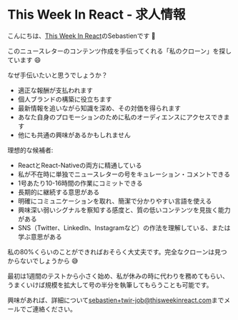 # This Week In React - 求人情報

こんにちは、[This Week In React](http://thisweekinreact.com/)のSebastienです 👋

このニュースレターのコンテンツ作成を手伝ってくれる「私のクローン」を探しています 😄

なぜ手伝いたいと思うでしょうか？

* 適正な報酬が支払われます
* 個人ブランドの構築に役立ちます
* 最新情報を追いながら知識を深め、その対価を得られます
* あなた自身のプロモーションのために私のオーディエンスにアクセスできます
* 他にも共通の興味があるかもしれません

理想的な候補者:

* ReactとReact-Nativeの両方に精通している
* 私が不在時に単独でニュースレターの号をキュレーション・コメントできる
* 1号あたり10-16時間の作業にコミットできる
* 長期的に継続する意思がある
* 明確にコミュニケーションを取れ、簡潔で分かりやすい言語を使える
* 興味深い弱いシグナルを察知する感度と、質の低いコンテンツを見抜く能力がある
* SNS（Twitter、LinkedIn、Instagramなど）の作法を理解している、または学ぶ意思がある

私の80%くらいのことができればおそらく大丈夫です。完全なクローンは見つからないでしょうから 😅

最初は1週間のテストから小さく始め、私が休みの時に代わりを務めてもらい、うまくいけば規模を拡大して号の半分を執筆してもらうことも可能です。

興味があれば、詳細について[sebastien+twir-job@thisweekinreact.com](mailto\:sebastien+twir-job@thisweekinreact.com)までメールでご連絡ください。